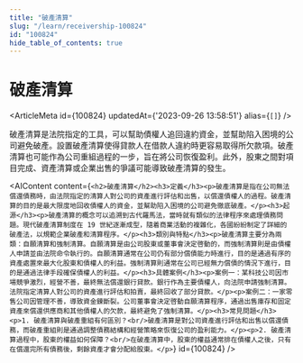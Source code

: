 ```yaml
---
title: "破產清算"
slug: "/learn/receivership-100824"
id: "100824"
hide_table_of_contents: true
---
```



# 破產清算

<ArticleMeta id={100824} updatedAt={'2023-09-26 13:58:51'} alias={`[]`} />
<div className='border-solid border-b border-t-0 my-4 border-[var(--ifm-color-gray-300)]' />

破產清算是法院指定的工具，可以幫助債權人追回違約資金，並幫助陷入困境的公司避免破產。設置破產清算使得貸款人在借款人違約時更容易取得所欠款項。破產清算也可能作為公司重組過程的一步，旨在將公司恢復盈利。此外，股東之間對項目完成、資產清算或企業出售的爭議可能導致破產清算的發生。

<AIContent content={`<h2>破產清算</h2><h3>定義</h3><p>破產清算是指在公司無法償還債務時，由法院指定的清算人對公司的資產進行評估和出售，以償還債權人的過程。破產清算的目的是最大限度地回收債權人的資金，並幫助陷入困境的公司避免徹底破產。</p><h3>起源</h3><p>破產清算的概念可以追溯到古代羅馬法，當時就有類似的法律程序來處理債務問題。現代破產清算制度在 19 世紀逐漸成型，隨着商業活動的複雜化，各國紛紛制定了詳細的破產法，以規範企業破產和清算程序。</p><h3>類別與特點</h3><p>破產清算主要分為兩類：自願清算和強制清算。自願清算是由公司股東或董事會決定啓動的，而強制清算則是由債權人申請並由法院命令執行的。自願清算通常在公司仍有部分償債能力時進行，目的是通過有序的資產處置來最大化股東和債權人的利益。強制清算則通常在公司已經無力償債的情況下進行，目的是通過法律手段確保債權人的利益。</p><h3>具體案例</h3><p>案例一：某科技公司因市場競爭激烈，經營不善，最終無法償還銀行貸款。銀行作為主要債權人，向法院申請強制清算。法院指定清算人對公司的資產進行評估和拍賣，最終回收了部分貸款。</p><p>案例二：一家零售公司因管理不善，導致資金鍊斷裂。公司董事會決定啓動自願清算程序，通過出售庫存和固定資產來償還供應商和其他債權人的欠款，最終避免了強制清算。</p><h3>常見問題</h3><p>1. 破產清算與破產重組有何區別？<br/>破產清算是對公司資產進行評估和出售以償還債務，而破產重組則是通過調整債務結構和經營策略來恢復公司的盈利能力。</p><p>2. 破產清算過程中，股東的權益如何保障？<br/>在破產清算中，股東的權益通常排在債權人之後，只有在償還完所有債務後，剩餘資產才會分配給股東。</p>`} id={100824} />
